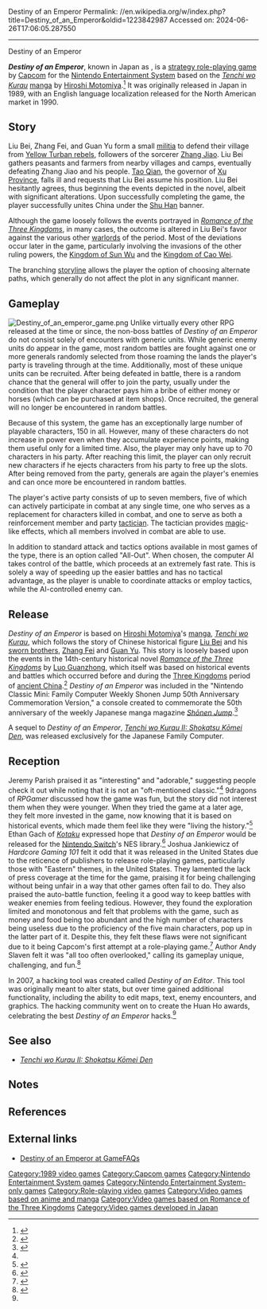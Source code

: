 Destiny of an Emperor
Permalink: //en.wikipedia.org/w/index.php?title=Destiny_of_an_Emperor&oldid=1223842987
Accessed on: 2024-06-26T17:06:05.287550



------
Destiny of an Emperor
{{Infobox video game
| title = Destiny of an Emperor
| image = Destiny of an Emperor Cover.jpg
| caption = North American cover art
| developer = [[Capcom]]
| publisher = Capcom
| designer = Yoshinori Takenaka <br />[[Yoshiki Okamoto]]
| producer = [[Tokuro Fujiwara]]
| artist = Miki Kijima<br>Susumu Ueda
| composer = Hiroshige Tonomura
| series = ''Tenchi wo Kurau''
| engine = 
| released = {{vgrelease|JP|May 19, 1989|NA|September 1990}}
| genre = [[Tactical role-playing game|Strategy role-playing game]]
| modes = [[Single-player video game|Single-player]]
| platforms = [[Nintendo Entertainment System]]
}}

'''''Destiny of an Emperor''''', known in Japan as {{Nihongo foot|'''''Tenchi wo Kurau'''''|天地を喰らう|"The Devouring of Heaven and Earth"|lead=yes|group=lower-alpha}}, is a [[strategy role-playing game]] by [[Capcom]] for the [[Nintendo Entertainment System]] based on the ''[[Tenchi wo Kurau]]'' [[manga]] by [[Hiroshi Motomiya]].<ref>{{cite web|first=Andrew |last=Vestal |title=The History of Console RPGs |publisher=[[GameSpot]] |date=1998-11-02 |url=http://www.gamespot.com/features/vgs/universal/rpg_hs/nes8.html |access-date=2011-01-06 |ref=gspot_consolehist |url-status=dead |archive-url=https://web.archive.org/web/20090608225623/http://www.gamespot.com/features/vgs/universal/rpg_hs/nes8.html |archive-date=2009-06-08 }}</ref> It was originally released in Japan in 1989, with an English language localization released for the North American market in 1990.

==Story==
Liu Bei, Zhang Fei, and Guan Yu form a small [[militia]] to defend their village from [[Yellow Turban Rebellion|Yellow Turban rebels]], followers of the sorcerer [[Zhang Jiao]]. Liu Bei gathers peasants and farmers from nearby villages and camps, eventually defeating Zhang Jiao and his people. [[Tao Qian (Han dynasty)|Tao Qian]], the governor of [[Xu Province]], falls ill and requests that Liu Bei assume his position. Liu Bei hesitantly agrees, thus beginning the events depicted in the novel, albeit with significant alterations. Upon successfully completing the game, the player successfully unites China under the [[Shu Han]] banner.

Although the game loosely follows the events portrayed in ''[[Romance of the Three Kingdoms]]'', in many cases, the outcome is altered in Liu Bei's favor against the various other [[warlord]]s of the period. Most of the deviations occur later in the game, particularly involving the invasions of the other ruling powers, the [[Eastern Wu|Kingdom of Sun Wu]] and the [[Cao Wei|Kingdom of Cao Wei]].

The branching [[Plot (narrative)|storyline]] allows the player the option of choosing alternate paths, which generally do not affect the plot in any significant manner.

==Gameplay==
[[File:Destiny of an emperor game.png|thumb|left]]
Unlike virtually every other RPG released at the time or since, the non-boss battles of ''Destiny of an Emperor'' do not consist solely of encounters with generic units. While generic enemy units do appear in the game, most random battles are fought against one or more generals randomly selected from those roaming the lands the player's party is traveling through at the time. Additionally, most of these unique units can be recruited. After being defeated in battle, there is a random chance that the general will offer to join the party, usually under the condition that the player character pays him a bribe of either money or horses (which can be purchased at item shops). Once recruited, the general will no longer be encountered in random battles.

Because of this system, the game has an exceptionally large number of playable characters, 150 in all. However, many of these characters do not increase in power even when they accumulate experience points, making them useful only for a limited time. Also, the player may only have up to 70<!-- It's been 3-4 years since I've played the game, so I'm only 90% sure of this number; it might be 60, or 80. If you happen to be in the middle of a game, please check it! --> characters in his party. After reaching this limit, the player can only recruit new characters if he ejects characters from his party to free up the slots. After being removed from the party, generals are again the player's enemies and can once more be encountered in random battles.

The player's active party consists of up to seven members, five of which can actively participate in combat at any single time, one who serves as a replacement for characters killed in combat, and one to serve as both a reinforcement member and party [[military tactics|tactician]]. The tactician provides [[Magic in fiction|magic]]-like effects, which all members involved in combat are able to use.

In addition to standard attack and tactics options available in most games of the type, there is an option called "All-Out". When chosen, the computer AI takes control of the battle, which proceeds at an extremely fast rate. This is solely a way of speeding up the easier battles and has no tactical advantage, as the player is unable to coordinate attacks or employ tactics, while the AI-controlled enemy can.

==Release==
''Destiny of an Emperor'' is based on [[Hiroshi Motomiya]]'s [[manga]], ''[[Tenchi wo Kurau]]'', which follows the story of Chinese historical figure [[Liu Bei]] and his [[Oath of the Peach Garden|sworn brothers]], [[Zhang Fei]] and [[Guan Yu]]. This story is loosely based upon the events in the 14th-century historical novel ''[[Romance of the Three Kingdoms]]'' by [[Luo Guanzhong]], which itself was based on historical events and battles which occurred before and during the [[Three Kingdoms]] period of [[History of China#Ancient China|ancient China]].<ref name="parish">{{cite web |url=https://retronauts.com/article/60/retronauts-pocket-episode-15-destiny-of-an-emperor |title=Retronauts Pocket Episode 15: Destiny of an Emperor |work=[[Retronauts]] |last=Parish |first=Jeremy |date=February 10, 2014 |access-date=May 28, 2020}}</ref> ''Destiny of an Emperor'' was included in the "Nintendo Classic Mini: Family Computer Weekly Shonen Jump 50th Anniversary Commemoration Version," a console created to commemorate the 50th anniversary of the weekly Japanese manga magazine ''[[Weekly Shōnen Jump|Shōnen Jump]]''.<ref>{{cite web |url=https://www.cnet.com/news/japans-getting-a-special-nes-classic-loaded-with-dragon-ball-games/ |title=Japan's getting a special NES Classic loaded with Dragon Ball games |work=[[CNET]] |last=Buckley |first=Sean |date=May 10, 2018 |access-date=May 28, 2020}}</ref>

A sequel to ''Destiny of an Emperor'', ''[[Tenchi wo Kurau II: Shokatsu Kōmei Den]]'', was released exclusively for the Japanese Family Computer.

==Reception==
Jeremy Parish praised it as "interesting" and "adorable," suggesting people check it out while noting that it is not an "oft-mentioned classic."<ref name="parish"/> 9dragons of ''RPGamer'' discussed how the game was fun, but the story did not interest them when they were younger. When they tried the game at a later age, they felt more invested in the game, now knowing that it is based on historical events, which made them feel like they were "living the history."<ref>{{cite web |url=http://archive.rpgamer.com/editor/nightshadow/032501nd.html |title= History and Videogames: Two Great Tastes  |work=RPGamer |author=9dragons |access-date=May 28, 2020}}</ref> Ethan Gach of ''[[Kotaku]]'' expressed hope that ''Destiny of an Emperor'' would be released for the [[Nintendo Switch]]'s NES library.<ref>{{cite web |url=https://kotaku.com/these-games-deserve-spots-in-the-switch-online-nes-libr-1836259662 |title=These Games Deserve Spots In The Switch Online NES Library |work=[[Kotaku]] |last=Gach |first=Ethan |date=July 10, 2019 |access-date=May 28, 2020}}</ref> Joshua Jankiewicz of ''Hardcore Gaming 101'' felt it odd that it was released in the United States due to the reticence of publishers to release role-playing games, particularly those with "Eastern" themes, in the United States. They lamented the lack of press coverage at the time for the game, praising it for being challenging without being unfair in a way that other games often fail to do. They also praised the auto-battle function, feeling it a good way to keep battles with weaker enemies from feeling tedious. However, they found the exploration limited and monotonous and felt that problems with the game, such as money and food being too abundant and the high number of characters being useless due to the proficiency of the five main characters, pop up in the latter part of it. Despite this, they felt these flaws were not significant due to it being Capcom's first attempt at a role-playing game.<ref name="hg101">{{cite web |url=http://www.hardcoregaming101.net/destiny-of-an-emperor/ |title=Destiny of an Emperor |work=Hardcore Gaming 101 |last=Jankiewicz |first=Joshua |date=July 3, 2014 |access-date=May 28, 2020}}</ref> Author Andy Slaven felt it was "all too often overlooked," calling its gameplay unique, challenging, and fun.<ref>{{cite book |url=https://books.google.com/books?id=PnPRd6QwvbQC |title=Video Game Bible, 1985-2002 |page=101 |last=Slaven |first=Andy |year=2002 |publisher=Trafford Publishing |isbn=9781553697312}}</ref>

In 2007, a hacking tool was created called ''Destiny of an Editor''. This tool was originally meant to alter stats, but over time gained additional functionality, including the ability to edit maps, text, enemy encounters, and graphics. The hacking community went on to create the Huan Ho awards, celebrating the best ''Destiny of an Emperor'' hacks.<ref name="hg101"/>

==See also==
* ''[[Tenchi wo Kurau II: Shokatsu Kōmei Den]]''

==Notes==
{{notelist}}

==References==
{{reflist}}

==External links==
*[http://www.gamefaqs.com/nes/563402-destiny-of-an-emperor/data Destiny of an Emperor at GameFAQs]

{{Tenchi o Kurau (Video game) series}}
{{Romance of the Three Kingdoms}}

[[Category:1989 video games]]
[[Category:Capcom games]]
[[Category:Nintendo Entertainment System games]]
[[Category:Nintendo Entertainment System-only games]]
[[Category:Role-playing video games]]
[[Category:Video games based on anime and manga]]
[[Category:Video games based on Romance of the Three Kingdoms]]
[[Category:Video games developed in Japan]]